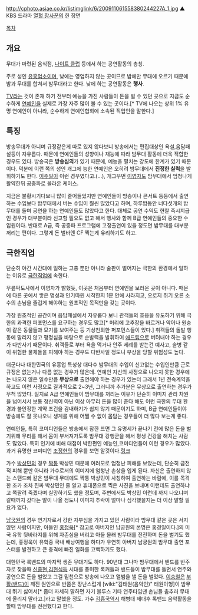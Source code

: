 http://cphoto.asiae.co.kr/listimglink/6/200911061558380244227A_1.jpg ▲ KBS 드라마 [[열혈 장사꾼]]의 한 장면

[[목차]]

== 개요 == 
무대가 마련된 음식점, [[나이트 클럽]] 등에서 하는 공연활동의 총칭.

주로 성인 [[유흥업소]]이며, 낮에는 영업하지 않는 곳이므로 밤에만 무대에 오르기 때문에 밤과 무대를 합쳐서 밤무대라고 한다. 낮에 하는 공연활동은 '''행사'''.

[[TV]]라는 것이 존재 하기 전부터 예능을 가진 사람들이 돈을 벌 수 있던 곳으로 지금도 순수하게 [[연예인]]을 실제로 가장 자주 많이 볼 수 있는 곳이다.[* TV에 나오는 상위 1% 유명 연예인이 아니라, 순수하게 연예인협회에 소속된 직업인을 말한다.]   

== 특징 ==
방송무대가 아니며 규정같은게 따로 있지 않다보니 방송에서는 편집대상인 욕설,음담패설등이 자유롭다. 때문에 연예인들의 성향이나 재능에 따라 밤무대 활동에 더욱 적합한 경우도 있다. 방송국은 '''방송심의'''가 있기 때문에, 예능을 펼치는 강도에 한계가 있기 때문이다. 덕분에 이런 쪽의 성인 개그에 능한 연예인은 오히려 밤무대에서 '''진정한 실력'''을 발휘하기도 한다. [[이주일]]이 이런 경우였다고.(…), 개그우먼 [[이영자]]도 밤무대에서 엄청나게 활약한뒤 공중파로 올라온 케이스.

지금은 불황시기다보니 많이 줄어들었지만 연예인들이 방송이나 콘서트 등등에서 출연하는 수입보다 밤무대에서 버는 수입이 훨씬 많았다고 하며, 하루밤동안 너다섯개의 밤무대를 돌며 공연을 하는 연예인들도 많았다고 한다. 대체로 공연 수익도 현찰 즉시지급인 경우가 대부분이라 신고할 필요도 없고 해서 행사와 함께 B급 연예인들의 중요한 수입원이다. 반대로 A급, 즉 공중파 프로그램에 고정출연이 있을 정도면 밤무대를 대부분 꺼리는 편이다. 그렇게 돈 벌바엔 CF 찍는게 유리하기도 하고.

== 극한직업 ==
단순히 야간 시간대에 일하는 고충 뿐만 아니라 술판이 벌어지는 극한의 환경에서 일하는 이유로 [[극한직업]]에 속한다. 

무릎팍도사에서 이영자가 밝혔듯, 이곳은 처음부터 연예인을 보러온 곳이 아니다. 때문에 다른 곳에서 쌓은 명성과 인기따윈 시작한지 1분 안에 사라지고, 오로지 취기 오른 소수의 손님을 즐겁게 해야하는 원초적인 목적만을 갖는 곳이다. 

가장 원초적인 공간이며 음담패설에서 자유롭다 보니 관객들의 호응을 유도하기 위해 극한의 과격한 퍼포먼스를 요구하는 경우도 많고[* 머리에 고추장을 바르거나 악어나 원숭이 같은 동물들과 묘기를 보여주는 등 기상천외한 퍼포먼스들이 있다.] 취객들의 돌발 행동에 말리지 않고 평정심을 바탕으로 순발력을 발휘하여 [[애드립]]으로 버텨내야 하는 경우가 다반사기 때문이다. 취객들로 부터 욕을 먹거나 안주 세례를 받는건 예사고, 술병 같이 위험한 물체들을 피해야 하는 경우도 다반사일 정도니 부상을 당할 위험성도 높다.

더군다나 대한민국의 유흥업 특성상 대다수 밤무대의 수입이 신고없는 수입인만큼 근로규정은 없는거나 다름 없는 경우가 많은데. 연예인 자신의 사정으로 나오지 못한 경우에는 나오지 않은 일수만큼 '''무상으로''' 출연해야 하는 경우가 있는터 그래서 1년 전속계약을 하고도 이런 사정으로 결과적으로 2~3년, 그러니까 추가분은 무상으로 출연하는 경우가 무척 많았다. 실지로  A급 연예인들이 밤무대를 꺼리는 이유가 단순히 이미지 관리 차원을 넘어서서 보통 정신력이 아닌 이상 아무리 돈을 많이 준다 해도 이런 극한의 무대 환경과 불안정한 계약 조건을 감내하기가 쉽지 않기 때문이기도 하며, B급 연예인들이야 방송에도 잘 못나오니 생계를 위해 어쩔 수 없이 몸담는 경우들이 더 많다 보는게 좋다.

연예인들, 특히 코미디언들은 방송에서 잠깐 뜨면 그 유명세가 끝나기 전에 많은 돈을 벌기위해 무리를 해서 몸이 부서져가도록 밤무대 강행군을 해서 평생 건강을 해치는 사람도 많았다. 특히 인기에 비해 대접이 박한편인 예능인,코미디언들이 이런 경우가 많았다. 과거 유명한 코미디언 [[조정현]]의 경우를 보면 알것이다.[http://www.mydaily.co.kr/news/read.html?newsid=200709052235311115&ext=na 링크]

가수 [[박상민]]의 경우 [[짝퉁]] 박상민 때문에 여러모로 엄청난 피해를 보았는데, 단순히 금전적 피해 뿐만 아니라 가수로서의 이미지에 엄청난 손상을 입게 된다. 자신은 출연하지 않는 스탠드빠 같은 밤무대 무대에도 짝퉁 박상민이 사칭하여 출연하는 바람에, 이를 목격한 조카 조차 진짜 박상민인 줄 알고 휴대폰으로 찍은 사진을 보내며 이런데도 출연하냐고 쪽팔려 죽겠다며 실망하기도 했을 정도며, 주변에서도 박상민 이런데 까지 나오냐며 갈때까지 갔다는 말이 나올 정도니 이미지 추락이 얼마나 심각했을지는 더 이상 말할 필요가 없다. 

[[남궁원]]의 경우 연기자로서 강한 자부심을 가지고 있던 사람이라 밤무대 같은 곳은 서지 않던 사람이지만, 아들인 [[홍정욱]][* 참고로 아버지인 남궁원의 본명은 홍경일이다.]의 미국 유학 뒷바라지를 위해 자존심을 버리고 아들 몰래 밤무대를 전전하며 돈을 벌기도 했는데, 홍정욱이 유학중 국내 배낭여행을 하다가 우연히 아버지 남궁원의 밤무대 출연 포스터를 발견하고 큰 충격에 빠진 일화를 고백하기도 했다.

대한민국 록밴드의 마지막 생존 무대기도 하다. 90년대 그나마 밤무대에서 밴드를 반주자로 찾을때 [[신중현]],[[김현식]]등 시대를 풍미한 록커들과 밴드들이 밤무대를 돌면서 연주와 공연으로 돈을 벌었고 그걸 밑천으로 방송에 나오고 앨범을 낼 돈을 벌었다. [[이승철]]은 [[부활(밴드)]]이 깨진 원인으로 반쯤은 장난스럽게 [wiki:"김태원(음악인)" 태원이형]이 밤무대 뛰기 싫어서[* 좀더 자세히 말하면 자기 블루스 기타 연주타임땐 손님들 춤추러 무대에 올리지 말라고.]라고 말했을 정도. 가수 [[김흥국]]역시 해병대 제대후 록밴드 음악활동을 할때 밤무대를 전전했다고 한다. 
